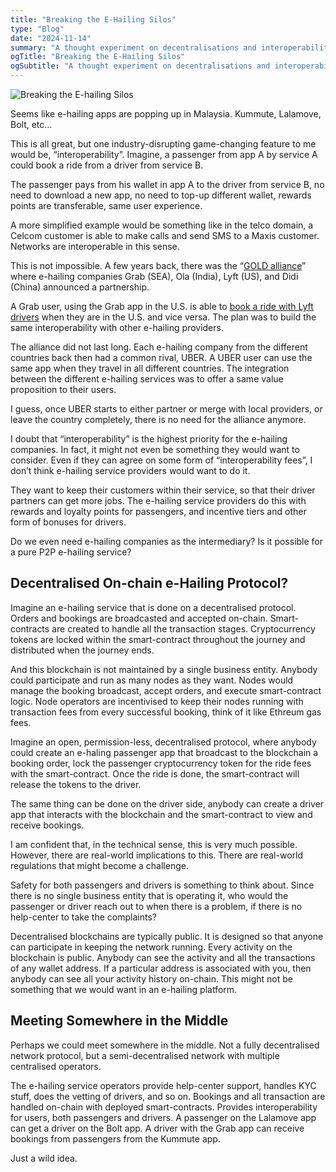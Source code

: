 ```yaml
---
title: "Breaking the E-Hailing Silos"
type: "Blog"
date: "2024-11-14"
summary: "A thought experiment on decentralisations and interoperability for the e-hailing industry. "
ogTitle: "Breaking the E-Hailing Silos"
ogSubtitle: "A thought experiment on decentralisations and interoperability for the e-hailing industry. "
---
```


![Breaking the E-hailing Silos](/imgs/blogposts/breaking-ehailing-silos.webp)

Seems like e-hailing apps are popping up in Malaysia. Kummute, Lalamove, Bolt, etc…

This is all great, but one industry-disrupting game-changing feature to me would be, “interoperability”. Imagine, a passenger from app A by service A could book a ride from a driver from service B.
  
The passenger pays from his wallet in app A to the driver from service B, no need to download a new app, no need to top-up different wallet, rewards points are transferable, same user experience.

A more simplified example would be something like in the telco domain, a Celcom customer is able to make calls and send SMS to a Maxis customer. Networks are interoperable in this sense.

This is not impossible. A few years back, there was the “[GOLD alliance](https://www.grab.com/sg/press/business/didi-kuaidi-grabtaxi-lyft-and-ola-form-global-rideshare-partnership/)” where e-hailing companies Grab (SEA), Ola (India), Lyft (US), and Didi (China) announced a partnership.

A Grab user, using the Grab app in the U.S. is able to [book a ride with Lyft drivers](https://www.techinasia.com/grab-lyft-app-passenger-sharing) when they are in the U.S. and vice versa. The plan was to build the same interoperability with other e-hailing providers.

The alliance did not last long. Each e-hailing company from the different countries back then had a common rival, UBER. A UBER user can use the same app when they travel in all different countries. The integration between the different e-hailing services was to offer a same value proposition to their users.

I guess, once UBER starts to either partner or merge with local providers, or leave the country completely, there is no need for the alliance anymore.

I doubt that “interoperability” is the highest priority for the e-hailing companies. In fact, it might not even be something they would want to consider. Even if they can agree on some form of “interoperability fees”, I don’t think e-hailing service providers would want to do it.

They want to keep their customers within their service, so that their driver partners can get more jobs. The e-hailing service providers do this with rewards and loyalty points for passengers, and incentive tiers and other form of bonuses for drivers.

Do we even need e-hailing companies as the intermediary? Is it possible for a pure P2P e-hailing service?

## Decentralised On-chain e-Hailing Protocol?

Imagine an e-hailing service that is done on a decentralised protocol. Orders and bookings are broadcasted and accepted on-chain. Smart-contracts are created to handle all the transaction stages. Cryptocurrency tokens are locked within the smart-contract throughout the journey and distributed when the journey ends.

And this blockchain is not maintained by a single business entity. Anybody could participate and run as many nodes as they want. Nodes would manage the booking broadcast, accept orders, and execute smart-contract logic. Node operators are incentivised to keep their nodes running with transaction fees from every successful booking, think of it like Ethreum gas fees.

Imagine an open, permission-less, decentralised protocol, where anybody could create an e-haling passenger app that broadcast to the blockchain a booking order, lock the passenger cryptocurrency token for the ride fees with the smart-contract. Once the ride is done, the smart-contract will release the tokens to the driver.

The same thing can be done on the driver side, anybody can create a driver app that interacts with the blockchain and the smart-contract to view and receive bookings.

I am confident that, in the technical sense, this is very much possible. However, there are real-world implications to this. There are real-world regulations that might become a challenge.

Safety for both passengers and drivers is something to think about. Since there is no single business entity that is operating it, who would the passenger or driver reach out to when there is a problem, if there is no help-center to take the complaints?

Decentralised blockchains are typically public. It is designed so that anyone can participate in keeping the network running. Every activity on the blockchain is public. Anybody can see the activity and all the transactions of any wallet address. If a particular address is associated with you, then anybody can see all your activity history on-chain. This might not be something that we would want in an e-hailing platform.

## Meeting Somewhere in the Middle

Perhaps we could meet somewhere in the middle. Not a fully decentralised network protocol, but a semi-decentralised network with multiple centralised operators.

The e-hailing service operators provide help-center support, handles KYC stuff, does the vetting of drivers, and so on. Bookings and all transaction are handled on-chain with deployed smart-contracts. Provides interoperability for users, both passengers and drivers. A passenger on the Lalamove app can get a driver on the Bolt app. A driver with the Grab app can receive bookings from passengers from the Kummute app.

Just a wild idea.
